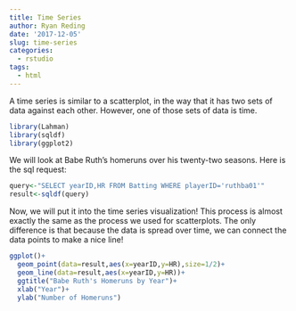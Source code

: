 ```yaml
---
title: Time Series
author: Ryan Reding
date: '2017-12-05'
slug: time-series
categories:
  - rstudio
tags:
  - html
---
```

A time series is similar to a scatterplot, in the way that it has two sets of data against each other. However, one of those sets of data is time.

```r
library(Lahman)
library(sqldf)
library(ggplot2)
```

We will look at Babe Ruth's homeruns over his twenty-two seasons. Here is the sql request:
```r
query<-"SELECT yearID,HR FROM Batting WHERE playerID='ruthba01'"
result<-sqldf(query)
```

Now, we will put it into the time series visualization! This process is almost exactly the same as the process we used for scatterplots. The only difference is that because the data is spread over time, we can connect the data points to make a nice line!
```r
ggplot()+
  geom_point(data=result,aes(x=yearID,y=HR),size=1/2)+
  geom_line(data=result,aes(x=yearID,y=HR))+
  ggtitle("Babe Ruth's Homeruns by Year")+
  xlab("Year")+
  ylab("Number of Homeruns")
```

